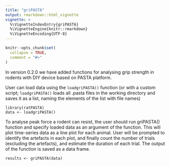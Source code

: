 ```yaml
---
title: "griPASTA"
output: rmarkdown::html_vignette
vignette: >
  %\VignetteIndexEntry{griPASTA}
  %\VignetteEngine{knitr::rmarkdown}
  %\VignetteEncoding{UTF-8}
---
```


```r
knitr::opts_chunk$set(
  collapse = TRUE,
  comment = "#>"
)
```

In version 0.2.0 we have added functions for analysing grip strength in rodents with DIY device based on PASTA platform. 

User can load data using the `loadgriPASTA()` function (or with a custom script; `loadgriPASTA()` loads all .pasta files in the working directory and saves it as a list, naming the elements of the list with file names)

```
library(ratPASTA)
data <- loadgriPASTA()
```

To analyse peak force a rodent can resist, the user should run griPASTA() function and specify loaded data as an argument of the function. This will plot time-series data as a line plot for each animal. User will be prompted to identify the artefacts in each plot, and finally count the number of trials (excluding the artefacts), and estimate the duration of each trial. The output of the function is saved as a data frame. 

```
results <- griPASTA(data)
```



